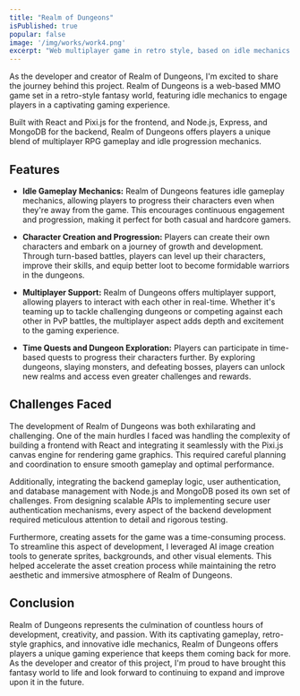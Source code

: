 ```yaml
---
title: "Realm of Dungeons"
isPublished: true
popular: false
image: '/img/works/work4.png'
excerpt: "Web multiplayer game in retro style, based on idle mechanics inspired by Shakes & Fidget."
---
```


As the developer and creator of Realm of Dungeons, I'm excited to share the journey behind this project. Realm of Dungeons is a web-based MMO game set in a retro-style fantasy world, featuring idle mechanics to engage players in a captivating gaming experience. 

Built with React and Pixi.js for the frontend, and Node.js, Express, and MongoDB for the backend, Realm of Dungeons offers players a unique blend of multiplayer RPG gameplay and idle progression mechanics.

## Features

- **Idle Gameplay Mechanics:** Realm of Dungeons features idle gameplay mechanics, allowing players to progress their characters even when they're away from the game. This encourages continuous engagement and progression, making it perfect for both casual and hardcore gamers.

- **Character Creation and Progression:** Players can create their own characters and embark on a journey of growth and development. Through turn-based battles, players can level up their characters, improve their skills, and equip better loot to become formidable warriors in the dungeons.

- **Multiplayer Support:** Realm of Dungeons offers multiplayer support, allowing players to interact with each other in real-time. Whether it's teaming up to tackle challenging dungeons or competing against each other in PvP battles, the multiplayer aspect adds depth and excitement to the gaming experience.

- **Time Quests and Dungeon Exploration:** Players can participate in time-based quests to progress their characters further. By exploring dungeons, slaying monsters, and defeating bosses, players can unlock new realms and access even greater challenges and rewards.

## Challenges Faced

The development of Realm of Dungeons was both exhilarating and challenging. One of the main hurdles I faced was handling the complexity of building a frontend with React and integrating it seamlessly with the Pixi.js canvas engine for rendering game graphics. This required careful planning and coordination to ensure smooth gameplay and optimal performance.

Additionally, integrating the backend gameplay logic, user authentication, and database management with Node.js and MongoDB posed its own set of challenges. From designing scalable APIs to implementing secure user authentication mechanisms, every aspect of the backend development required meticulous attention to detail and rigorous testing.

Furthermore, creating assets for the game was a time-consuming process. To streamline this aspect of development, I leveraged AI image creation tools to generate sprites, backgrounds, and other visual elements. This helped accelerate the asset creation process while maintaining the retro aesthetic and immersive atmosphere of Realm of Dungeons.

## Conclusion

Realm of Dungeons represents the culmination of countless hours of development, creativity, and passion. With its captivating gameplay, retro-style graphics, and innovative idle mechanics, Realm of Dungeons offers players a unique gaming experience that keeps them coming back for more. As the developer and creator of this project, I'm proud to have brought this fantasy world to life and look forward to continuing to expand and improve upon it in the future.